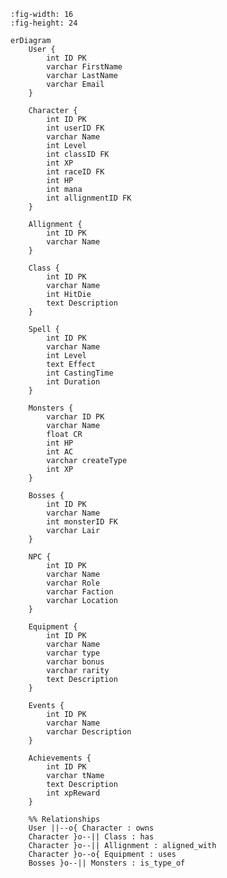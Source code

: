 ```mermaid
:fig-width: 16
:fig-height: 24

erDiagram
    User {
        int ID PK
        varchar FirstName
        varchar LastName
        varchar Email
    }

    Character {
        int ID PK
        int userID FK
        varchar Name
        int Level
        int classID FK
        int XP
        int raceID FK
        int HP
        int mana
        int allignmentID FK
    }

    Allignment {
        int ID PK
        varchar Name  
    }

    Class {
        int ID PK
        varchar Name
        int HitDie
        text Description
    }

    Spell {
        int ID PK
        varchar Name
        int Level
        text Effect
        int CastingTime
        int Duration
    }

    Monsters {
        varchar ID PK
        varchar Name
        float CR
        int HP
        int AC
        varchar createType
        int XP
    }

    Bosses {
        int ID PK
        varchar Name
        int monsterID FK
        varchar Lair
    }

    NPC {
        int ID PK
        varchar Name
        varchar Role
        varchar Faction
        varchar Location
    }

    Equipment {
        int ID PK
        varchar Name
        varchar type
        varchar bonus
        varchar rarity
        text Description
    }

    Events {
        int ID PK
        varchar Name
        varchar Description
    }

    Achievements {
        int ID PK
        varchar tName
        text Description
        int xpReward
    }

    %% Relationships
    User ||--o{ Character : owns
    Character }o--|| Class : has
    Character }o--|| Allignment : aligned_with
    Character }o--o{ Equipment : uses
    Bosses }o--|| Monsters : is_type_of
```
